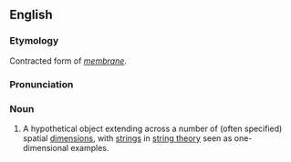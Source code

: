 ==English==
{{wikipedia}}
===Etymology===
Contracted form of ''[[membrane]]''.

===Pronunciation===
{{IPA|/bɹeɪn/}}

===Noun===
{{en-noun}}

# {{physics}} A hypothetical object extending across a number of (often specified) spatial [[dimension]]s, with [[strings]] in [[string theory]] seen as one-dimensional examples.